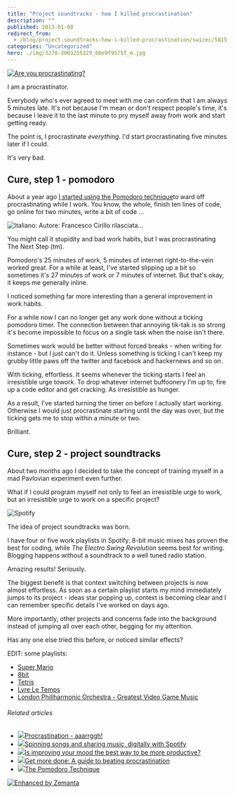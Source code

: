 ```yaml
---
title: "Project soundtracks - how I killed procrastination"
description: ""
published: 2013-01-08
redirect_from:
  - /blog/project-soundtracks-how-i-killed-procrastination/swizec/5815
categories: "Uncategorized"
hero: ./img/3278-3003255229_6be9f9575f_m.jpg
---
```


[![Are you procrastinating?](http://farm4.staticflickr.com/3276/3001208621_ca3187abef.jpg "Are you procrastinating?")](http://www.flickr.com/photos/7903145@N08/3001208621)

I am a procrastinator.

Everybody who's ever agreed to meet with me can confirm that I am always 5 minutes late. It's not because I'm mean or don't respect people's time, it's because I leave it to the last minute to pry myself away from work and start getting ready.

The point is, I procrastinate _everything_. I'd start procrastinating five minutes later if I could.

It's very bad.

## Cure, step 1 - pomodoro

About a year ago [I started using the Pomodoro technique](http://swizec.com/blog/living-life-in-25min-increments/swizec/1859)to ward off procrastinating while I work. You know, the whole, finish ten lines of code, go online for two minutes, write a bit of code ...

![Italiano: Autore: Francesco Cirillo rilasciata...](http://upload.wikimedia.org/wikipedia/commons/thumb/3/34/Il_pomodoro.jpg/300px-Il_pomodoro.jpg "Italiano: Autore: Francesco Cirillo rilasciata...")

You might call it stupidity and bad work habits, but I was procrastinating The Next Step (tm).

Pomodoro's 25 minutes of work, 5 minutes of internet right-to-the-vein worked great. For a while at least, I've started slipping up a bit so sometimes it's 27 minutes of work or 7 minutes of internet. But that's okay, it keeps me generally inline.

I noticed something far more interesting than a general improvement in work habits.

For a while now I can no longer get any work done without a ticking pomodoro timer. The connection between that annoying tik-tak is so strong it's become impossible to focus on a single task when the noise isn't there.

Sometimes work would be better without forced breaks - when writing for instance - but I just can't do it. Unless something is ticking I can't keep my grubby little paws off the twitter and facebook and hackernews and so on.

With ticking, effortless. It seems whenever the ticking starts I feel an irresistible urge towork. To drop whatever internet buffoonery I'm up to, fire up a code editor and get cracking. As irresistible as hunger.

As a result, I've started turning the timer on before I actually start working. Otherwise I would just procrastinate starting until the day was over, but the ticking gets me to stop within a minute or two.

Brilliant.

## Cure, step 2 - project soundtracks

About two months ago I decided to take the concept of training myself in a mad Pavlovian experiment even further.

What if I could program myself not only to feel an irresistible urge to work, but an irresistible urge to work on a specific project?

![Spotify](./img/3278-3003255229_6be9f9575f_m.jpg "Spotify")

The idea of project soundtracks was born.

I have four or five work playlists in Spotify. 8-bit music mixes has proven the best for coding, while _The Electro Swing Revolution_ seems best for writing. Blogging happens without a soundtrack to a well tuned radio station.

Amazing results! Seriously.

The biggest benefit is that context switching between projects is now almost effortless. As soon as a certain playlist starts my mind immediately jumps to its project - ideas star popping up, context is becoming clear and I can remember specific details I've worked on days ago.

More importantly, other projects and concerns fade into the background instead of jumping all over each other, begging for my attention.

Has any one else tried this before, or noticed similar effects?

EDIT: some playlists:

- [Super Mario](http://open.spotify.com/user/swizec/playlist/2k9u77IDuNxqIDghbpfOMP)
- [8bit](http://open.spotify.com/user/swizec/playlist/1qOmvq5TnFeeBR5MPEgQPX)
- [Tetris](http://open.spotify.com/user/swizec/playlist/3nih9fqf5MzWNlQrwLSzyP)
- [Lyre Le Temps](http://open.spotify.com/user/swizec/playlist/6orkbDvW7gmPBJLxpeX8Uw)
- [London Phillharmonic Orchestra - Greatest Video Game Music](http://open.spotify.com/user/crbwi/playlist/3ynTPnCy3kP1WhNuticSOK)

###### Related articles

- [![](http://i.zemanta.com/136334881_80_80.jpg)](http://suerowan.wordpress.com/2013/01/07/procrastination-aaarrggh/)[Procrastination - aaarrggh!](http://suerowan.wordpress.com/2013/01/07/procrastination-aaarrggh/)
- [![](http://i.zemanta.com/132799927_80_80.jpg)](http://www.collegemediainnovation.org/blog/2012/12/spinning-songs-and-sharing-music-digitally/)[Spinning songs and sharing music, digitally with Spotify](http://www.collegemediainnovation.org/blog/2012/12/spinning-songs-and-sharing-music-digitally/)
- [![](http://i.zemanta.com/136058146_80_80.jpg)](http://www.bakadesuyo.com/2013/01/improving-mood-productive/)[Is improving your mood the best way to be more productive?](http://www.bakadesuyo.com/2013/01/improving-mood-productive/)
- [![](http://i.zemanta.com/122214224_80_80.jpg)](http://www.flyerzone.co.uk/blog/get-more-done-a-guide-to-beating-procrastination/)[Get more done: A guide to beating procrastination](http://www.flyerzone.co.uk/blog/get-more-done-a-guide-to-beating-procrastination/)
- [![](http://i.zemanta.com/135331036_80_80.jpg)](http://teenmakerramblings.wordpress.com/2013/01/02/the-pomodoro-technique/)[The Pomodoro Technique](http://teenmakerramblings.wordpress.com/2013/01/02/the-pomodoro-technique/)

[![Enhanced by Zemanta](http://img.zemanta.com/zemified_e.png?x-id=a4e08a62-c4e5-4d6f-8473-40507b712d55)](http://www.zemanta.com/?px "Enhanced by Zemanta")
